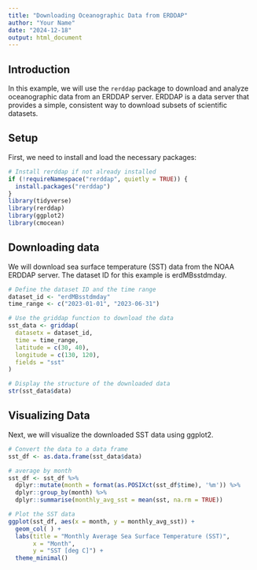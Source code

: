 ```yaml
---
title: "Downloading Oceanographic Data from ERDDAP"
author: "Your Name"
date: "2024-12-18"
output: html_document
---
```


## Introduction

In this example, we will use the `rerddap` package to download and analyze oceanographic data from an ERDDAP server. ERDDAP is a data server that provides a simple, consistent way to download subsets of scientific datasets.

## Setup

First, we need to install and load the necessary packages:

```r
# Install rerddap if not already installed
if (!requireNamespace("rerddap", quietly = TRUE)) {
  install.packages("rerddap")
}
library(tidyverse)
library(rerddap)
library(ggplot2)
library(cmocean)
```

## Downloading data

We will download sea surface temperature (SST) data from the NOAA ERDDAP server. The dataset ID for this example is erdMBsstdmday.

```r
# Define the dataset ID and the time range
dataset_id <- "erdMBsstdmday"
time_range <- c("2023-01-01", "2023-06-31")

# Use the griddap function to download the data
sst_data <- griddap(
  datasetx = dataset_id,
  time = time_range,
  latitude = c(30, 40),
  longitude = c(130, 120),
  fields = "sst"
)

# Display the structure of the downloaded data
str(sst_data$data)
```

## Visualizing Data

Next, we will visualize the downloaded SST data using ggplot2.

```r
# Convert the data to a data frame
sst_df <- as.data.frame(sst_data$data)

# average by month
sst_df <- sst_df %>%
  dplyr::mutate(month = format(as.POSIXct(sst_df$time), '%m')) %>%
  dplyr::group_by(month) %>%
  dplyr::summarise(monthly_avg_sst = mean(sst, na.rm = TRUE))

# Plot the SST data
ggplot(sst_df, aes(x = month, y = monthly_avg_sst)) +
  geom_col( ) +
  labs(title = "Monthly Average Sea Surface Temperature (SST)",
       x = "Month",
       y = "SST [deg C]") +
  theme_minimal()
```
